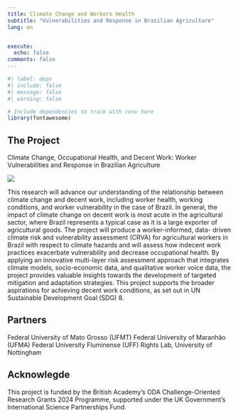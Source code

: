 ```yaml
---
title: Climate Change and Workers Health
subtitle: "Vulnerabilities and Response in Brazilian Agriculture"
lang: en


execute:
  echo: false
comments: false
---
```


```r
#| label: deps
#| include: false
#| message: false
#| warning: false

# Include dependencies to track with renv here
library(fontawesome)
```

:::{.column-body-outset}

## The Project



Climate Change, Occupational Health, and Decent Work: Worker Vulnerabilities and Response in Brazilian Agriculture



![](./content/img/Ecosystem.jpg){.hero}



This research will advance our understanding of the relationship between climate change and decent work, including worker health, working conditions, and worker vulnerability in the case of Brazil. In general, the impact of climate change on decent work is most acute in the agricultural sector, where Brazil represents a typical case as it is a large exporter of agricultural goods. The project will produce a worker-informed, data- driven climate risk and vulnerability assessment (CRVA) for agricultural workers in Brazil with respect to climate hazards and will assess how indecent work practices exacerbate vulnerability and decrease occupational health. By applying an innovative multi-layer risk assessment approach that integrates climate models, socio-economic data, and qualitative worker voice data, the project provides valuable insights towards the development of targeted mitigation and adaptation strategies. This project supports the broader aspirations for achieving decent work conditions, as set out in UN Sustainable Development Goal (SDG) 8.

## Partners

Federal University of Mato Grosso (UFMT)
Federal University of Maranhão (UFMA)
Federal University Fluminense (UFF)
Rights Lab, University of Nottingham

## Acknowlegde

This project is funded by the British Academy’s ODA Challenge-Oriented Research Grants 2024 Programme, supported under the UK Government’s International Science Partnerships Fund.

:::
